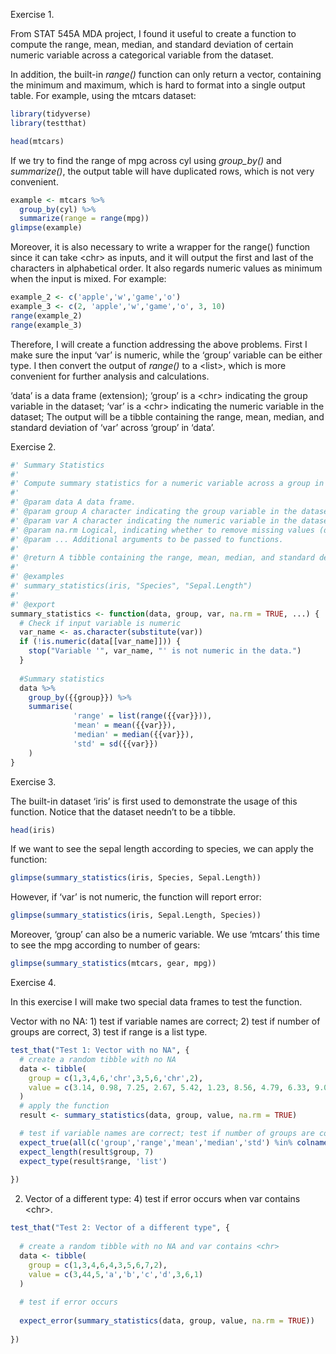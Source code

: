 Exercise 1.

From STAT 545A MDA project, I found it useful to create a function to compute the range, mean, median, and standard deviation of certain numeric variable across a categorical variable from the dataset.

In addition, the built-in *range()* function can only return a vector, containing the minimum and maximum, which is hard to format into a single output table. For example, using the mtcars dataset:

```r
library(tidyverse)
library(testthat)
```

```r
head(mtcars)
```

If we try to find the range of mpg across cyl using *group_by()* and *summarize()*, the output table will have duplicated rows, which is not very convenient.

```r
example <- mtcars %>%
  group_by(cyl) %>%
  summarize(range = range(mpg))
glimpse(example)
```

Moreover, it is also necessary to write a wrapper for the range() function since it can take \<chr\> as inputs, and it will output the first and last of the characters in alphabetical order. It also regards numeric values as minimum when the input is mixed. For example:

```r
example_2 <- c('apple','w','game','o')
example_3 <- c(2, 'apple','w','game','o', 3, 10)
range(example_2)
range(example_3)
```

Therefore, I will create a function addressing the above problems. First I make sure the input 'var' is numeric, while the 'group' variable can be either type. I then convert the output of *range()* to a \<list\>, which is more convenient for further analysis and calculations.

'data' is a data frame (extension); 'group' is a \<chr\> indicating the group variable in the dataset; 'var' is a \<chr\> indicating the numeric variable in the dataset; The output will be a tibble containing the range, mean, median, and standard deviation of 'var' across 'group' in 'data'.

Exercise 2.

```r
#' Summary Statistics
#'
#' Compute summary statistics for a numeric variable across a group in a data frame.
#'
#' @param data A data frame.
#' @param group A character indicating the group variable in the dataset.
#' @param var A character indicating the numeric variable in the dataset.
#' @param na.rm Logical, indicating whether to remove missing values (default is TRUE).
#' @param ... Additional arguments to be passed to functions.
#'
#' @return A tibble containing the range, mean, median, and standard deviation of 'var' across 'group' in 'data'.
#'
#' @examples
#' summary_statistics(iris, "Species", "Sepal.Length")
#'
#' @export
summary_statistics <- function(data, group, var, na.rm = TRUE, ...) {
  # Check if input variable is numeric
  var_name <- as.character(substitute(var))
  if (!is.numeric(data[[var_name]])) {
    stop("Variable '", var_name, "' is not numeric in the data.")
  }
  
  #Summary statistics
  data %>%
    group_by({{group}}) %>%
    summarise(
              'range' = list(range({{var}})), 
              'mean' = mean({{var}}),
              'median' = median({{var}}),
              'std' = sd({{var}})
    )
}

```

Exercise 3.

The built-in dataset 'iris' is first used to demonstrate the usage of this function. Notice that the dataset needn't to be a tibble.

```r
head(iris)
```

If we want to see the sepal length according to species, we can apply the function:

```r
glimpse(summary_statistics(iris, Species, Sepal.Length))
```

However, if 'var' is not numeric, the function will report error:

```r
glimpse(summary_statistics(iris, Sepal.Length, Species))
```

Moreover, 'group' can also be a numeric variable. We use 'mtcars' this time to see the mpg according to number of gears:

```r
glimpse(summary_statistics(mtcars, gear, mpg))
```

Exercise 4.

In this exercise I will make two special data frames to test the function.

Vector with no NA: 1) test if variable names are correct; 2) test if number of groups are correct, 3) test if range is a list type.

```r
test_that("Test 1: Vector with no NA", {
  # create a random tibble with no NA
  data <- tibble(
    group = c(1,3,4,6,'chr',3,5,6,'chr',2),
    value = c(3.14, 0.98, 7.25, 2.67, 5.42, 1.23, 8.56, 4.79, 6.33, 9.01)
  )
  # apply the function
  result <- summary_statistics(data, group, value, na.rm = TRUE)

  # test if variable names are correct; test if number of groups are correct, test if range is a list type
  expect_true(all(c('group','range','mean','median','std') %in% colnames(result)))
  expect_length(result$group, 7)
  expect_type(result$range, 'list')
  
})
```

2.  Vector of a different type: 4) test if error occurs when var contains \<chr\>.

```r
test_that("Test 2: Vector of a different type", {
  
  # create a random tibble with no NA and var contains <chr>
  data <- tibble(
    group = c(1,3,4,6,4,3,5,6,7,2),
    value = c(3,44,5,'a','b','c','d',3,6,1)
  )
  
  # test if error occurs
  
  expect_error(summary_statistics(data, group, value, na.rm = TRUE))
  
})
```
